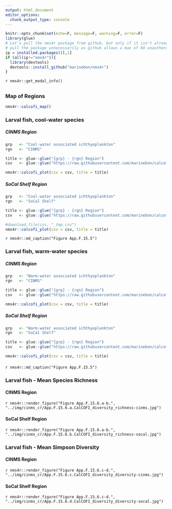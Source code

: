 ```yaml
---
output: html_document
editor_options: 
  chunk_output_type: console
---
```


```r
knitr::opts_chunk$set(echo=F, message=F, warning=F, error=F)
library(glue)
# Let's pull the nms4r package from github, but only if it isn't already installed. We don't want to
# pull the package unnecessarily as github allows a max of 60 unauthenticated requests per hour.
ip = installed.packages()[,1]
if (all(ip!="nms4r")){
  library(devtools)
  devtools::install_github("marinebon/nms4r")
}
```

`r nms4r::get_modal_info()`

## {.tabset}

### Map of Regions

```r
nms4r::calcofi_map()
```

### Larval fish, cool-water species {.active}

##### CINMS Region

```r
grp   <- "Cool-water associated ichthyoplankton"
rgn   <- "CINMS"

title <- glue::glue("{grp} - {rgn} Region")
csv   <- glue::glue("https://raw.githubusercontent.com/marinebon/calcofi-analysis/master/data/{grp}_{rgn}.csv")

nms4r::calcofi_plot(csv = csv, title = title)
```

##### SoCal Shelf Region

```r
grp   <- "Cool-water associated ichthyoplankton"
rgn   <- "SoCal Shelf"

title <- glue::glue("{grp} - {rgn} Region")
csv   <- glue::glue("https://raw.githubusercontent.com/marinebon/calcofi-analysis/master/data/{grp}_{rgn}.csv")

#download.file(csv, "_tmp.csv")
nms4r::calcofi_plot(csv = csv, title = title)
```

`r nms4r::md_caption("Figure App.F.15.5")`

### Larval fish, warm-water species

##### CINMS Region

```r
grp   <- "Warm-water associated ichthyoplankton"
rgn   <- "CINMS"

title <- glue::glue("{grp} - {rgn} Region")
csv   <- glue::glue("https://raw.githubusercontent.com/marinebon/calcofi-analysis/master/data/{grp}_{rgn}.csv")

nms4r::calcofi_plot(csv = csv, title = title)
```

##### SoCal Shelf Region

```r
grp   <- "Warm-water associated ichthyoplankton"
rgn   <- "SoCal Shelf"

title <- glue::glue("{grp} - {rgn} Region")
csv   <- glue::glue("https://raw.githubusercontent.com/marinebon/calcofi-analysis/master/data/{grp}_{rgn}.csv")

nms4r::calcofi_plot(csv = csv, title = title)
```

####

`r nms4r::md_caption("Figure App.F.15.5")`

### Larval fish - Mean Species Richness

#### CINMS Region

`r nms4r::render_figure("Figure App.F.15.6.a-b.", "../img/cinms_cr/App.F.15.6.a.CalCOFI_diversity_richness-cinms.jpg")`

#### SoCal Shelf Region

`r nms4r::render_figure("Figure App.F.15.6.a-b.", "../img/cinms_cr/App.F.15.6.b.CalCOFI_diversity_richness-socal.jpg")`

### Larval fish - Mean Simpson Diversity

#### CINMS Region

`r nms4r::render_figure("Figure App.F.15.6.c-d.", "../img/cinms_cr/App.F.15.6.c.CalCOFI_diversity_diversity-cinms.jpg")`

#### SoCal Shelf Region

`r nms4r::render_figure("Figure App.F.15.6.c-d.", "../img/cinms_cr/App.F.15.6.d.CalCOFI_diversity_diversity-socal.jpg")`

